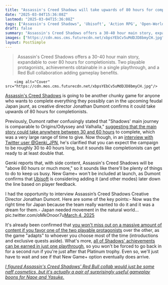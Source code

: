 ```yaml
---
title: "Assassin's Creed Shadows will take upwards of 80 hours for completionists, creative director confirms, and Ubisoft is considering adding New Game+ post launch"
date: "2025-03-04T15:36:08Z"
lastmod: "2025-03-04T15:36:08Z"
tags: ["Assassin's Creed Shadows", 'Ubisoft', 'Action RPG', 'Open-World', 'Feudal Japan']
draft: false
summary: "Assassin's Creed Shadows offers a 30-40 hour main story, expandable to over 80 hours for completionists.  Two playable protagonists,  achievements obtainable in a single playthrough, and a Red Bull collaboration adding gameplay benefits."
images: ["https://cdn.mos.cms.futurecdn.net/xbpsYEbCv5uMdDJD8bmyCH.jpg"]
layout: PostSimple
---
```

> Assassin's Creed Shadows offers a 30-40 hour main story, expandable to over 80 hours for completionists.  Two playable protagonists,  achievements obtainable in a single playthrough, and a Red Bull collaboration adding gameplay benefits.


        <img alt="Cover" src="https://cdn.mos.cms.futurecdn.net/xbpsYEbCv5uMdDJD8bmyCH.jpg"/>
        
[<u>Assassin's Creed Shadows</u>](https://www.gamesradar.com/assassins-creed-shadows-guide/) is going to be another chunky game for anyone who wants to complete everything they possibly can in the upcoming feudal Japan jaunt, as creative director Jonathan Dumont confirms it could take upwards of 80 hours for completionists.

Previously, Dumont rather confusingly stated that "Shadows' main journey is comparable to Origins/Odyssey and Valhalla," [<u>suggesting that the main story could take anywhere between 30 and 60 hours</u>](https://www.gamesradar.com/games/assassin-s-creed/assassins-creed-shadows-main-story-could-apparently-be-between-30-and-60-hours-long-as-dev-says-its-comparable-to-origins-odyssey-and-valhalla/) to complete, which was a very large range of time to give. Now though, in an [<u>interview with Twitter user @Genki_JPN</u>](https://x.com/Genki_JPN/status/1896738405993865410), he's clarified that you can expect the campaign to be roughly 30 to 40 hours long, but it sounds like completionists can get ready to at least double that.

Genki reports that, with side content, Assassin's Creed Shadows will be "above 80 hours or much more," so it sounds like there'll be plenty of things to do to keep us busy. New Game+ won't be included at launch, as Dumont confirms that [Ubisoft](https://www.gamesradar.com/tag/ubisoft/) is considering adding it (and other modes) later down the line based on player feedback.

I had the opportunity to interview Assassin’s Creed Shadows Creative Director Jonathan Dumont. Here are some of the key points:- Now was the right time for Japan because the team really wanted to do it and it was a dream for them.- Japan needed movement in the natural world… pic.twitter.com/oMkOnoor7u[March 4, 2025](https://twitter.com/cantworkitout/status/1896738405993865410)

It's already been confirmed that [<u>you won't miss out on a massive amount of content if you favor one of the two playable protagonists</u>](https://www.gamesradar.com/games/assassin-s-creed/assassins-creed-shadows-director-on-splitting-time-between-the-two-heroes-the-core-of-the-game-can-be-pick-your-character-and-the-game-adapts/) over the other, as the game "adapts" to whoever you choose most of the time (introductions and exclusive quests aside). What's more, [<u>all of Shadows' achievements can be earned in just one playthrough</u>](https://www.gamesradar.com/games/assassin-s-creed/you-can-100-percent-assassins-creed-shadows-achievements-as-either-one-of-the-open-world-rpgs-playable-characters-and-on-any-difficulty-too/), so you won't be forced to go back in for a second run if you're just after that Platinum trophy. Even so, we'll just have to wait and see if that New Game+ option eventually does arrive.

[<u><em>I figured Assassin's Creed Shadows' Red Bull collab would just be some naff cosmetics, but it's actually a pair of surprisingly useful gameplay boons for Naoe and Yasuke.</em></u>](https://www.gamesradar.com/games/assassin-s-creed/i-figured-assassins-creed-shadows-red-bull-collab-would-just-be-some-naff-cosmetics-but-its-actually-a-pair-of-surprisingly-useful-gameplay-boons-for-naoe-and-yasuke/)
        
